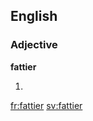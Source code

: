 ==English==

===Adjective===
'''fattier'''

# {{comparative of|fatty}}

[[fr:fattier]]
[[sv:fattier]]
